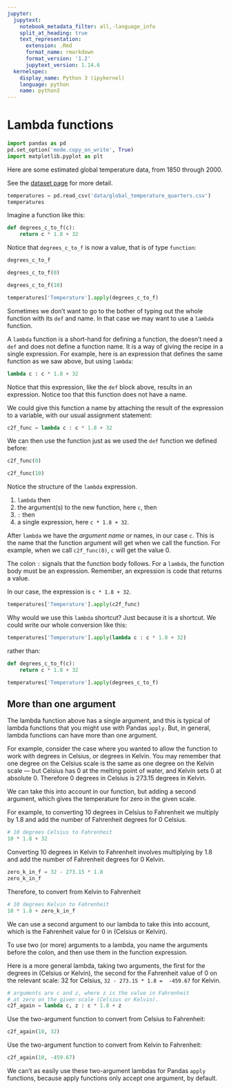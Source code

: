 ```yaml
---
jupyter:
  jupytext:
    notebook_metadata_filter: all,-language_info
    split_at_heading: true
    text_representation:
      extension: .Rmd
      format_name: rmarkdown
      format_version: '1.2'
      jupytext_version: 1.14.6
  kernelspec:
    display_name: Python 3 (ipykernel)
    language: python
    name: python3
---
```


# Lambda functions

```python
import pandas as pd
pd.set_option('mode.copy_on_write', True)
import matplotlib.pyplot as plt
```

Here are some estimated global temperature data, from 1850 through 2000.

See the [dataset page](https://github.com/odsti/datasets/tree/main/berkeley_global) for more detail.

```python
temperatures = pd.read_csv('data/global_temperature_quarters.csv')
temperatures
```

Imagine a function like this:

```python
def degrees_c_to_f(c):
    return c * 1.8 + 32
```

Notice that `degrees_c_to_f` is now a value, that is of type `function`:

```python
degrees_c_to_f
```

```python
degrees_c_to_f(0)
```

```python
degrees_c_to_f(10)
```

```python
temperatures['Temperature'].apply(degrees_c_to_f)
```

Sometimes we don't want to go to the bother of typing out the whole function with its `def` and name.   In that case we may want to use a `lambda` function.

A `lambda` function is a short-hand for defining a function, the doesn't need a `def` and does not define a function name.  It is a way of giving the recipe in a single expression.  For example, here is an expression that defines the same function as we saw above, but using `lambda`:

```python
lambda c : c * 1.8 + 32
```

Notice that this expression, like the `def` block above, results in an expression.  Notice too that this function does not have a name.


We could give this function a name by attaching the result of the expression to a variable, with our usual assignment statement:

```python
c2f_func = lambda c : c * 1.8 + 32
```

We can then use the function just as we used the `def` function we defined before:

```python
c2f_func(0)
```

```python
c2f_func(10)
```

Notice the structure of the `lambda` expression.

1. `lambda` then
2. the argument(s) to the new function, here `c`, then
3. `:` then
4. a single expression, here `c * 1.8 + 32`.

After `lambda` we have the *argument name* or names, in our case `c`.  This
is the name that the function argument will get when we call the function.
For example, when we call `c2f_func(0)`, `c` will get the value 0.

The colon `:` signals that the function body follows.  For a `lambda`, the
function body must be an expression.  Remember, an expression is code that
returns a value.

In our case, the expression is `c * 1.8 + 32`.

```python
temperatures['Temperature'].apply(c2f_func)
```

Why would we use this `lambda` shortcut?   Just because it is a shortcut.
We could write our whole conversion like this:

```python
temperatures['Temperature'].apply(lambda c : c * 1.8 + 32)
```

rather than:

```python
def degrees_c_to_f(c):
    return c * 1.8 + 32

temperatures['Temperature'].apply(degrees_c_to_f)
```

## More than one argument

The lambda function above has a single argument, and this is typical of
lambda functions that you might use with Pandas `apply`.  But, in general,
lambda functions can have more than one argument.

For example, consider the case where you wanted to allow the function to
work with degrees in Celsius, or degrees in Kelvin.  You may remember that
one degree on the Celsius scale is the same as one degree on the Kelvin
scale — but Celsius has 0 at the melting point of water, and Kelvin sets
0 at absolute 0.  Therefore 0 degrees in Celsius is 273.15 degrees in
Kelvin.

We can take this into account in our function, but adding a second argument,
which gives the temperature for zero in the given scale.

For example, to converting 10 degrees in Celsius to Fahrenheit we multiply
by 1.8 and add the number of Fahrenheit degrees for 0 Celsius.

```python
# 10 degrees Celsius to Fahrenheit
10 * 1.8 + 32
```

Converting 10 degrees in Kelvin to Fahrenheit involves multiplying by 1.8
and add the number of Fahrenheit degrees for 0 Kelvin.

```python
zero_k_in_f = 32 - 273.15 * 1.8
zero_k_in_f
```

Therefore, to convert from Kelvin to Fahrenheit

```python
# 10 degrees Kelvin to Fahrenheit
10 * 1.8 + zero_k_in_f
```

We can use a second argument to our lambda to take this into account, which
is the Fahrenheit value for 0 in (Celsius or Kelvin).

To use two (or more) arguments to a lambda, you name the arguments before
the colon, and then use them in the function expression.

Here is a more general lambda, taking two arguments, the first for the
degrees in (Celsius or Kelvin), the second for the Fahrenheit value of 0 on
the relevant scale: 32 for Celsius, `32 - 273.15 * 1.8 =  -459.67` for
Kelvin.


```python
# arguments are c and z, where z is the value in Fahrenheit
# at zero on the given scale (Celsius or Kelvin).
c2f_again = lambda c, z : c * 1.8 + z
```

Use the two-argument function to convert from Celsius to Fahrenheit:

```python
c2f_again(10, 32)
```

Use the two-argument function to convert from Kelvin to Fahrenheit:

```python
c2f_again(10, -459.67)
```

We can't as easily use these two-argument lambdas for Pandas `apply`
functions, because apply functions only accept one argument, by default.
